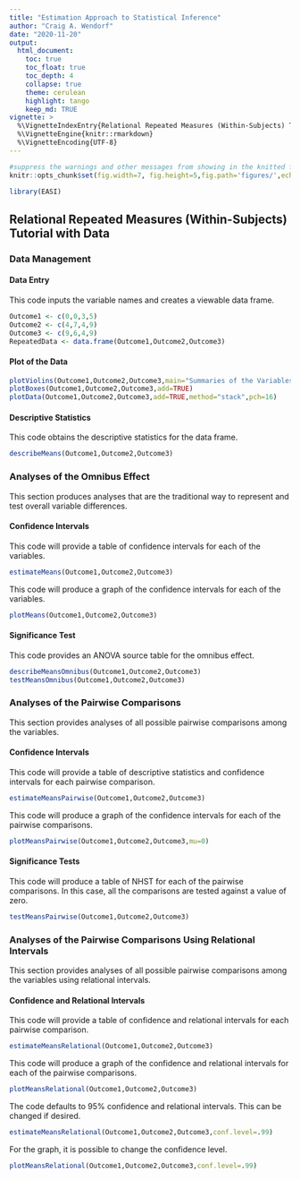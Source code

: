 ```yaml
---
title: "Estimation Approach to Statistical Inference"
author: "Craig A. Wendorf"
date: "2020-11-20"
output:
  html_document:
    toc: true
    toc_float: true
    toc_depth: 4
    collapse: true
    theme: cerulean
    highlight: tango
    keep_md: TRUE
vignette: >
  %\VignetteIndexEntry{Relational Repeated Measures (Within-Subjects) Tutorial with Data}
  %\VignetteEngine{knitr::rmarkdown}
  %\VignetteEncoding{UTF-8}
---
```


```r
#suppress the warnings and other messages from showing in the knitted file.
knitr::opts_chunk$set(fig.width=7, fig.height=5,fig.path='figures/',echo=TRUE,warning=FALSE,message=FALSE)
```

```r
library(EASI)
```

## Relational Repeated Measures (Within-Subjects) Tutorial with Data

### Data Management

#### Data Entry

This code inputs the variable names and creates a viewable data frame.
```r
Outcome1 <- c(0,0,3,5)
Outcome2 <- c(4,7,4,9)
Outcome3 <- c(9,6,4,9)
RepeatedData <- data.frame(Outcome1,Outcome2,Outcome3)
```

#### Plot of the Data

```r
plotViolins(Outcome1,Outcome2,Outcome3,main="Summaries of the Variables")
plotBoxes(Outcome1,Outcome2,Outcome3,add=TRUE)
plotData(Outcome1,Outcome2,Outcome3,add=TRUE,method="stack",pch=16)
```

#### Descriptive Statistics

This code obtains the descriptive statistics for the data frame.
```r
describeMeans(Outcome1,Outcome2,Outcome3)
```

### Analyses of the Omnibus Effect

This section produces analyses that are the traditional way to represent and test overall variable differences.

#### Confidence Intervals

This code will provide a table of confidence intervals for each of the variables.
```r
estimateMeans(Outcome1,Outcome2,Outcome3)
```

This code will produce a graph of the confidence intervals for each of the variables.
```r
plotMeans(Outcome1,Outcome2,Outcome3)
```

#### Significance Test

This code provides an ANOVA source table for the omnibus effect.
```r
describeMeansOmnibus(Outcome1,Outcome2,Outcome3)
testMeansOmnibus(Outcome1,Outcome2,Outcome3)
```

### Analyses of the Pairwise Comparisons

This section provides analyses of all possible pairwise comparisons among the variables.

#### Confidence Intervals

This code will provide a table of descriptive statistics and confidence intervals for each pairwise comparison.

```r
estimateMeansPairwise(Outcome1,Outcome2,Outcome3)
```

This code will produce a graph of the confidence intervals for each of the pairwise comparisons.
```r
plotMeansPairwise(Outcome1,Outcome2,Outcome3,mu=0)
```

#### Significance Tests

This code will produce a table of NHST for each of the pairwise comparisons. In this case, all the comparisons are tested against a value of zero.
```r
testMeansPairwise(Outcome1,Outcome2,Outcome3)
```

### Analyses of the Pairwise Comparisons Using Relational Intervals

This section provides analyses of all possible pairwise comparisons among the variables using relational intervals.

#### Confidence and Relational Intervals

This code will provide a table of confidence and relational intervals for each pairwise comparison.
```r
estimateMeansRelational(Outcome1,Outcome2,Outcome3)
```

This code will produce a graph of the confidence and relational intervals for each of the pairwise comparisons.
```r
plotMeansRelational(Outcome1,Outcome2,Outcome3)
```

The code defaults to 95% confidence and relational intervals. This can be changed if desired.
```r
estimateMeansRelational(Outcome1,Outcome2,Outcome3,conf.level=.99)
```

For the graph, it is possible to change the confidence level.
```r
plotMeansRelational(Outcome1,Outcome2,Outcome3,conf.level=.99)
```
